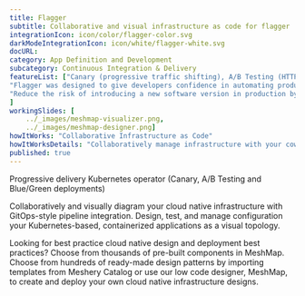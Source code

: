 ```yaml
---
title: Flagger  
subtitle: Collaborative and visual infrastructure as code for flagger
integrationIcon: icon/color/flagger-color.svg
darkModeIntegrationIcon: icon/white/flagger-white.svg
docURL: 
category: App Definition and Development
subcategory: Continuous Integration & Delivery
featureList: ["Canary (progressive traffic shifting), A/B Testing (HTTP headers and cookies traffic routing), Blue/Green (traffic switching and mirroring)",
"Flagger was designed to give developers confidence in automating production releases with progressive delivery techniques.",
"Reduce the risk of introducing a new software version in production by gradually shifting traffic to the new version while measuring metrics like HTTP/gRPC request success rate and latency."
]
workingSlides: [
    ../_images/meshmap-visualizer.png,
    ../_images/meshmap-designer.png]
howItWorks: "Collaborative Infrastructure as Code"
howItWorksDetails: "Collaboratively manage infrastructure with your coworkers synchronously sharing the same designs."
published: true
---
```

<p>
    Progressive delivery Kubernetes operator (Canary, A/B Testing and Blue/Green deployments)
</p>
<p>
    Collaboratively and visually diagram your cloud native infrastructure with GitOps-style pipeline integration. Design, test, and manage configuration your Kubernetes-based, containerized applications as a visual topology.
</p>
<p>
    Looking for best practice cloud native design and deployment best practices? Choose from thousands of pre-built components in MeshMap. Choose from hundreds of ready-made design patterns by importing templates from Meshery Catalog or use our low code designer, MeshMap, to create and deploy your own cloud native infrastructure designs.
</p>
